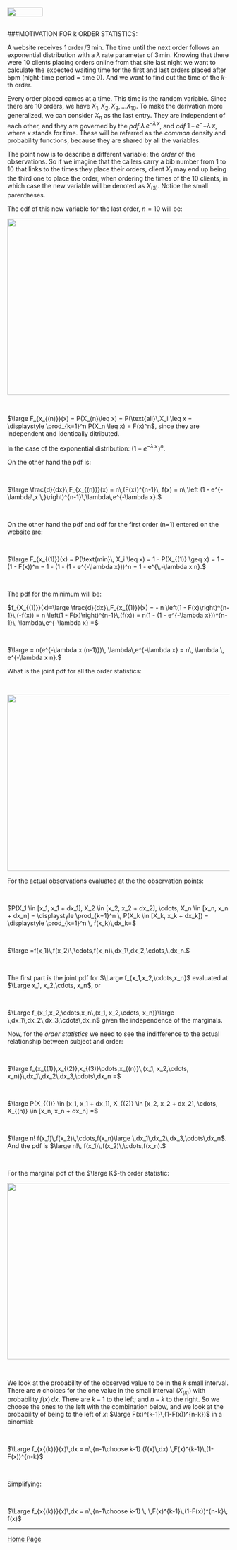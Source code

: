<br>
<a href="http://rinterested.github.io/statistics/index.html">
<img HEIGHT="20" WIDTH="80" src="https://cloud.githubusercontent.com/assets/9312897/10556783/a27a26fa-745c-11e5-9b1a-2d5bd737387a.PNG"></a>
<br><br>

###MOTIVATION FOR k ORDER STATISTICS:
<br>

A website receives $1\, \text{order}\,/3 \, \text{min}$. The time until the next order follows an exponential distribution with a $\lambda$ rate parameter of $3 \, \text{min}$. Knowing that there were $10$ clients placing orders online from that site last night we want to calculate the expected waiting time for the first and last orders placed after 5pm (night-time period = time $0$). And we want to find out the time of the $k$-th order.

Every order placed cames at a time. This time is the random variable. Since there are 10 orders, we have $X_1, X_2, X_3,...X_{10}$. To make the derivation more generalized, we can consider $X_n$ as the last entry. They are independent of each other, and they are governed by the *pdf* $\lambda\,e^{-\lambda\,x}$, and *cdf* $1 \,-\, e^-{-\lambda\,x}$, where $x$ stands for time. These will be referred as the *common* density and probability functions, because they are shared by all the variables.

The point now is to describe a different variable: the *order* of the observations. So if we imagine that the callers carry a bib number from $1$ to $10$ that links to the times they place their orders, client $X_1$ may end up being the third one to place the order, when ordering the times of the $10$ clients, in which case the new variable will be denoted as $X_{(3)}$. Notice the small parentheses.

The cdf of this new variable for the last order, $n=10$ will be:



 <img src="https://cloud.githubusercontent.com/assets/9312897/12458023/944d0412-bf75-11e5-9194-076558945160.png" width="600" height="400">

<br>

$\large F_{x_{(n)}}(x) = P(X_{n}\leq x) = P(\text{all}\,X_i \leq x = \displaystyle \prod_{k=1}^n P(X_n \leq x) = F(x)^n$, since they are independent and identically ditributed.

In the case of the exponential distribution: $\left (1 - e^{-\lambda\,x \,}\right)^n.$

On the other hand the pdf is:

<br>

$\large \frac{d}{dx}\,F_{x_{(n)}}(x) = n\,(F(x))^{n-1}\, f(x) = n\,\left (1 - e^{-\lambda\,x \,}\right)^{n-1}\,\lambda\,e^{-\lambda x}.$

<br>

On the other hand the pdf and cdf for the first order (n=1) entered on the website are:

<br>

$\large F_{x_{(1)}}(x) = P(\text{min}\, X_i \leq x) = 1 - P(X_{(1)} \geq x) =  1 - (1 - F(x))^n = 1 - (1 - (1 - e^{-\lambda x}))^n = 1 - e^{\,-\lambda x n}.$

<br>

The pdf for the minimum will be:

$f_{X_{(1)}}(x)=\large \frac{d}{dx}\,F_{x_{(1)}}(x) = - n \left(1 - F(x)\right)^{n-1}\,(-f(x)) = n \left(1 - F(x)\right)^{n-1}\,(f(x)) = n(1 - (1 - e^{-\lambda x}))^{n-1}\, \lambda\,e^{-\lambda x} =$

<br>

$\large = n(e^{-\lambda x (n-1)})\, \lambda\,e^{-\lambda x} = n\, \lambda \, e^{-\lambda x n}.$

What is the joint pdf for all the order statistics:

<br>

 <img src="https://cloud.githubusercontent.com/assets/9312897/12458034/a8ec747a-bf75-11e5-9eb6-32f255c57e18.png" width="600" height="400">



For the actual observations evaluated at the the observation points:

<br>

$P(X_1 \in  [x_1, x_1 + dx_1], X_2 \in [x_2, x_2 + dx_2], \cdots, X_n \in [x_n, x_n + dx_n] = \displaystyle \prod_{k=1}^n \, P(X_k \in [X_k, x_k + dx_k]) = \displaystyle \prod_{k=1}^n \, f(x_k)\,dx_k=$

<br>

$\large =f(x_1)\,f(x_2)\,\cdots,f(x_n)\,dx_1\,dx_2,\cdots,\,dx_n.$

<br>

The first part is the joint pdf for $\Large f_{x_1,x_2,\cdots,x_n}$ evaluated at $\Large x_1, x_2,\cdots, x_n$, or 

<br>

$\Large f_{x_1,x_2,\cdots,x_n\,(x_1, x_2,\cdots, x_n)}\large \,dx_1\,dx_2\,dx_3,\cdots\,dx_n$ given the independence of the marginals.


Now, for the *order statistics* we need to see the indifference to the actual relationship between subject and order:

<br>

$\large f_{x_{(1)},x_{(2)},x_{(3)}\cdots,x_{(n)}\,(x_1, x_2,\cdots, x_n)}\,dx_1\,dx_2\,dx_3,\cdots\,dx_n =$ 

<br>

$\large P(X_{(1)} \in  [x_1, x_1 + dx_1], X_{(2)} \in [x_2, x_2 + dx_2], \cdots, X_{(n)} \in [x_n, x_n + dx_n] =$

<br>

$\large n! f(x_1)\,f(x_2)\,\cdots,f(x_n)\large \,dx_1\,dx_2\,dx_3,\cdots\,dx_n$. And the pdf is $\large n!\, f(x_1)\,f(x_2)\,\cdots,f(x_n).$

<br>

For the marginal pdf of the $\large K$-th order statistic:



 <img src="https://cloud.githubusercontent.com/assets/9312897/12461052/e8f53ade-bf84-11e5-95f7-bbe831379888.png" width="800" height="400">
 
 <br>
 
We look at the probability of the observed value to be in the $k$ small interval. There are $n$ choices for the one value in the small interval ($X_{(k)}$) with probability $f(x)\,dx$. There are $k - 1$ to the left; and $n - k$ to the right. So we choose the ones to the left with the combination below, and we look at the probability of being to the left of $x$: $\large F(x)^{k-1}\,(1-F(x))^{n-k})$ in a binomial:

<br>
 
 $\Large f_{x{(k)}}(x)\,dx = n\,{n-1\choose k-1} (f(x)\,dx) \,F(x)^{k-1}\,(1-F(x))^{n-k}$
 
 <br>

Simplifying:

<br>

 $\Large f_{x{(k)}}(x)\,dx = n\,{n-1\choose k-1} \, \,F(x)^{k-1}\,(1-F(x))^{n-k}\, f(x)$
 
---

<a href="http://rinterested.github.io/statistics/index.html">Home Page</a>
